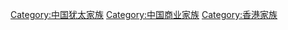 [[Category:中国犹太家族|Category:中国犹太家族]]
[[Category:中国商业家族|Category:中国商业家族]]
[[Category:香港家族|Category:香港家族]]